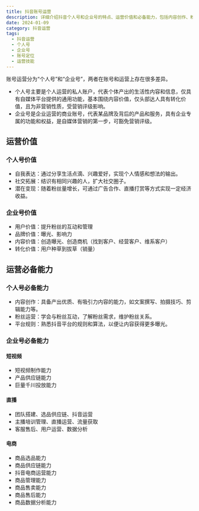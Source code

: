 ```yaml
---
title: 抖音账号运营
description: 详细介绍抖音个人号和企业号的特点、运营价值和必备能力，包括内容创作、粉丝运营、短视频制作和电商运营等核心技能
date: 2024-01-09
category: 抖音运营
tags:
  - 抖音运营
  - 个人号
  - 企业号
  - 账号定位
  - 运营技能
---
```


账号运营分为“个人号”和“企业号”，两者在账号和运营上存在很多差异。

- 个人号主要是个人运营的私人账户，代表个体产出的生活性内容和信息，仅具有自媒体平台提供的通用功能，基本围绕内容价值，仅头部达人具有转化价值，且为非营销性质，受营销评级影响。
- 企业号是企业运营的商业账号，代表某品牌及背后的产品和服务，具有企业专属的功能和权益，是自媒体营销的第一步，可豁免营销评级。

## 运营价值

### 个人号价值

- 自我表达：通过分享生活点滴、兴趣爱好，实现个人情感和想法的输出。
- 社交拓展：结识有相同兴趣的人，扩大社交圈子。
- 潜在变现：随着粉丝量增长，可通过广告合作、直播打赏等方式实现一定经济收益。

### 企业号价值

- 用户价值：提升粉丝的互动和管理
- 品牌价值：曝光、影响力
- 内容价值：创造曝光、创造商机（找到客户、经营客户、维系客户）
- 转化价值：用户种草到拔草（销量）

## 运营必备能力

### 个人号必备能力

- 内容创作：具备产出优质、有吸引力内容的能力，如文案撰写、拍摄技巧、剪辑能力等。
- 粉丝运营：学会与粉丝互动，了解粉丝需求，维护粉丝关系。
- 平台规则：熟悉抖音平台的规则和算法，以便让内容获得更多曝光。

### 企业号必备能力

#### 短视频

- 短视频制作能力
- 产品供应链能力
- 巨量千川投放能力

#### 直播
- 团队搭建、选品供应链、抖音运营
- 主播培训管理、直播运营、流量获取
- 客服售后、用户运营、数据分析

#### 电商

- 商品选品能力
- 商品供应链能力
- 抖音电商运营能力
- 商品管理能力
- 商品售卖能力
- 商品售后能力
- 商品数据分析能力